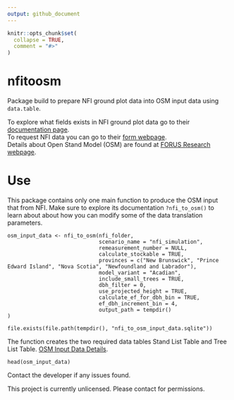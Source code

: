 ```yaml
---
output: github_document
---
```


<!-- README.md is generated from README.Rmd. Please edit that file -->

```r
knitr::opts_chunk$set(
  collapse = TRUE,
  comment = "#>"
)
```

# nfitoosm

Package build to prepare NFI ground plot data into OSM input data using `data.table`.

To explore what fields exists in NFI ground plot data go to their [documentation page](https://nfi.nfis.org/en/ground_plot).  
To request NFI data you can go to their [form webpage](https://nfi.nfis.org/en/datarequestform).  
Details about Open Stand Model (OSM) are found at [FORUS Research webpage](https://forusresearch.com/downloads/osm/index.html).

# Use
This package contains only one main function to produce the OSM input that from NFI.
Make sure to explore its documentation `?nfi_to_osm()` to learn about about how you can modify some of the data translation parameters.

```NFI
osm_input_data <- nfi_to_osm(nfi_folder,
                             scenario_name = "nfi_simulation",
                             remeasurement_number = NULL,
                             calculate_stockable = TRUE,
                             provinces = c("New Brunswick", "Prince Edward Island", "Nova Scotia", "Newfoundland and Labrador"),
                             model_variant = "Acadian",
                             include_small_trees = TRUE,
                             dbh_filter = 0,
                             use_projected_height = TRUE,
                             calculate_ef_for_dbh_bin = TRUE,
                             ef_dbh_increment_bin = 4,
                             output_path = tempdir()
)

file.exists(file.path(tempdir(), "nfi_to_osm_input_data.sqlite"))

```

The function creates the two required data tables Stand List Table and Tree List Table. [OSM Input Data Details](https://forusresearch.com/downloads/osm/help/OSM.HelpFiles/OSM.Input.htm).

```table
head(osm_input_data)
```

Contact the developer if any issues found.

This project is currently unlicensed. Please contact for permissions.